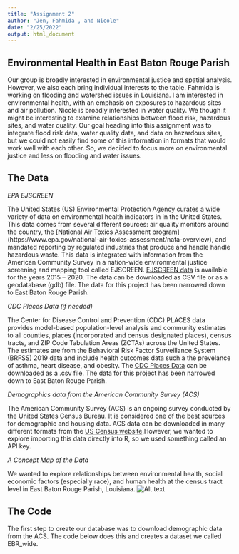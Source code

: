 ---
title: "Assignment 2"
author: "Jen, Fahmida , and Nicole"
date: "2/25/2022"
output: html_document
---

## Environmental Health in East Baton Rouge Parish
Our group is broadly interested in environmental justice and spatial analysis.  However, we also each bring individual interests to the table.  Fahmida is working on flooding and watershed issues in Louisiana.  I am interested in environmental health, with an emphasis on exposures to hazardous sites and air pollution.  Nicole is broadly interested in water quality.  We though it might be interesting to examine relationships between flood risk, hazardous sites, and water quality.  Our goal heading into this assignment was to integrate flood risk data, water quality data, and data on hazardous sites, but we could not easily find some of this information in formats that would work well with each other.  So, we decided to focus more on environmental justice and less on flooding and water issues.

## The Data

*EPA EJSCREEN*  

The United States (US) Environmental Protection Agency curates a wide variety of data on environmental health indicators in in the United States. This data comes from several different sources: air quality monitors around the country, the [National Air Toxics Assessment program] (https://www.epa.gov/national-air-toxics-assessment/nata-overview), and mandated reporting by regulated industries that produce and handle handle hazardous waste.  This data is integrated with information from the American Community Survey in a nation-wide environmental justice screening and mapping tool called EJSCREEN. [EJSCREEN data](https://gaftp.epa.gov/EJSCREEN/) is available for the years 2015 – 2020.  The data can be downloaded as CSV file or as a geodatabase (gdb) file. The data for this project has been narrowed down to East Baton Rouge Parish.  

*CDC Places Data (if needed)*  

The Center for Disease Control and Prevention (CDC) PLACES data provides model-based population-level analysis and community estimates to all counties, places (incorporated and census designated places), census tracts, and ZIP Code Tabulation Areas (ZCTAs) across the United States. The estimates are from the Behavioral Risk Factor Surveillance System (BRFSS) 2019 data and include health outcomes data such a the prevelance of asthma, heart disease, and obesity. The [CDC Places Data](https://www.cdc.gov/places/index.html) can be downloaded as a .csv file.  The data for this project has been narrowed down to East Baton Rouge Parish.  

*Demographics data from the American Community Survey (ACS)*  

The American Community Survey (ACS) is an ongoing survey conducted by the United States Census Bureau.  It is considered one of the best sources for demographic and housing data. ACS data can be downloaded in many different formats from the [US Census website](https://data.census.gov/cedsci/).However, we wanted to explore importing this data directly into R, so we used something called an API key.

*A Concept Map of the Data*  

We wanted to explore relationships between environmental health, social economic factors (especially race), and human health at the census tract level in East Baton Rouge Parish, Louisiana. 
![Alt text](\Users\15079\Desktop\School\Data Analysis in R\EBR Concept Map.jpg)

## The Code  

The first step to create our database was to download demographic data from the ACS. The code below does this and creates a dataset we called EBR_wide.


